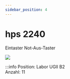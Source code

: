 ```yaml
---
sidebar_position: 4
---
```


# hps 2240
Eintaster Not-Aus-Taster

[![](/image/Labore/B2/Laborplatten/hps/hps_2240_eintaster_notaustaster_min.webp)](/image/Labore/B2/Laborplatten/hps/hps_2240_eintaster_notaustaster.webp)


:::info
Position:   Labor UGII B2\
Anzahl:     11